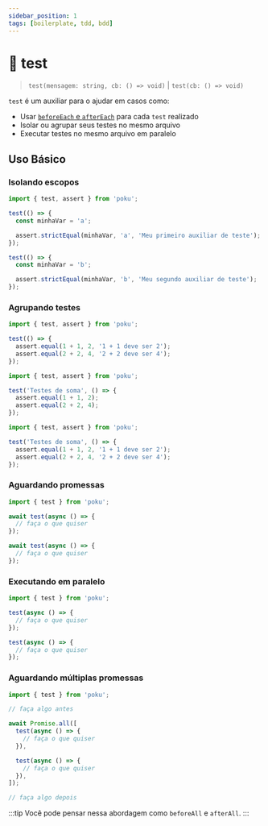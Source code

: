 ```yaml
---
sidebar_position: 1
tags: [boilerplate, tdd, bdd]
---
```


# 🧪 test

> `test(mensagem: string, cb: () => void)` | `test(cb: () => void)`

`test` é um auxiliar para o ajudar em casos como:

- Usar [`beforeEach` e `afterEach`](/docs/documentation/helpers/before-after-each/in-code) para cada `test` realizado
- Isolar ou agrupar seus testes no mesmo arquivo
- Executar testes no mesmo arquivo em paralelo

## Uso Básico

### Isolando escopos

```ts
import { test, assert } from 'poku';

test(() => {
  const minhaVar = 'a';

  assert.strictEqual(minhaVar, 'a', 'Meu primeiro auxiliar de teste');
});

test(() => {
  const minhaVar = 'b';

  assert.strictEqual(minhaVar, 'b', 'Meu segundo auxiliar de teste');
});
```

### Agrupando testes

```ts
import { test, assert } from 'poku';

test(() => {
  assert.equal(1 + 1, 2, '1 + 1 deve ser 2');
  assert.equal(2 + 2, 4, '2 + 2 deve ser 4');
});
```

```ts
import { test, assert } from 'poku';

test('Testes de soma', () => {
  assert.equal(1 + 1, 2);
  assert.equal(2 + 2, 4);
});
```

```ts
import { test, assert } from 'poku';

test('Testes de soma', () => {
  assert.equal(1 + 1, 2, '1 + 1 deve ser 2');
  assert.equal(2 + 2, 4, '2 + 2 deve ser 4');
});
```

### Aguardando promessas

```ts
import { test } from 'poku';

await test(async () => {
  // faça o que quiser
});

await test(async () => {
  // faça o que quiser
});
```

### Executando em paralelo

```ts
import { test } from 'poku';

test(async () => {
  // faça o que quiser
});

test(async () => {
  // faça o que quiser
});
```

### Aguardando múltiplas promessas

```ts
import { test } from 'poku';

// faça algo antes

await Promise.all([
  test(async () => {
    // faça o que quiser
  }),

  test(async () => {
    // faça o que quiser
  }),
]);

// faça algo depois
```

:::tip
Você pode pensar nessa abordagem como `beforeAll` e `afterAll`.
:::
